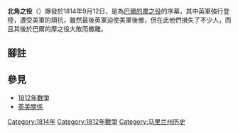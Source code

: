 {{Infobox Military Conflict
|image=
|conflict=北角之役
|caption=
|partof= [[1812年戰爭|1812年戰爭]]
|date= 1814年9月12號
|place=美國[[馬里蘭州|馬里蘭州]]{{le|北角 (馬里蘭州)|Fort Howard (Maryland)|北角}}
|result=英軍戰術勝利<ref name="James321">James, p. 321</ref><ref name="Battle of North Point">[http://militaryhistory.about.com/od/battleswars1800s/p/NorthPoint.htm Battle of North Point - North Point War of 1812 - Battle of North Point Baltimore<!-- Bot generated title -->], in which author Kennedy Hickman says, "While a tactical loss, the Battle of North Point proved to be a strategic victory for the Americans"</ref><br>美軍戰略勝利<ref name="Battle of North Point"/>
|combatant1={{flagicon|United Kingdom}} [[大英帝國|英國]]
|combatant2={{flag|United States|1795}}

|strength1=4,000 <ref name="British Dead">[http://www.myedgemere.com/1814_british_dead.htm 1814 British Dead<!-- Bot generated title -->] {{webarchive|url=https://web.archive.org/web/20101126123458/http://myedgemere.com/1814_british_dead.htm |date=2010-11-26 }}</ref>
|strength2=3,200 <ref name="British Dead"/>
|casualties1=42-46 Killed <br> 279-295 Wounded <ref name="British Dead"/><ref name=James513>James, p.513</ref><ref name=James521>James, p.521</ref>
|casualties2=24 Killed <br> 139 Wounded <br> 50 Captured <ref name="British Dead"/>
}}

{{模板:Campaignbox War of 1812: Chesapeake campaign}}

'''北角之役'''（{{lang-en|Battle of North Point}}）爆發於1814年9月12日，是為[[巴爾的摩之役|巴爾的摩之役]]的序幕，其中英軍強行登陸，遭受美軍的頑抗，雖然最後英軍迫使美軍後撤，但在此他們損失了不少人，而且其後於巴爾的摩之役大敗而撤離。

== 腳註 ==
<references/>
== 參見 ==
*[[1812年戰爭|1812年戰爭]]
*[[英美關係|英美關係]]

{{hist-stub}}
{{US-stub}}
{{War-stub}}
{{UK-stub}}

[[Category:1814年|Category:1814年]]
[[Category:1812年戰爭|Category:1812年戰爭]]
[[Category:马里兰州历史|Category:马里兰州历史]]